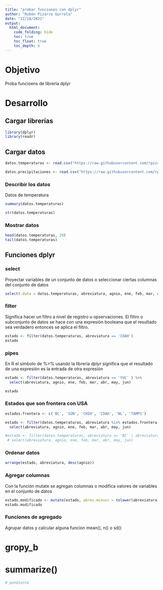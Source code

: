 ---
title: "probar funciones con dplyr"
author: "Rubén Pizarro Gurrola"
date: "22/10/2021"
output: 
  html_document:
    code_folding: hide
    toc: true
    toc_float: true
    toc_depth: 6
---

# Objetivo

Proba funcioens de librería dplyr

# Desarrollo

## Cargar librerías

```{r message=FALSE, warning=FALSE}
library(dplyr)
library(readr)
```

## Cargar datos

```{r}
datos.temperaturas <- read.csv("https://raw.githubusercontent.com/rpizarrog/CIIT.-Diplomado-en-Ciencia-de-los-Datos-e-IoT/main/M%C3%B3dulo%20I/datos/datos.temperaturas.csv", encoding = "UTF8", stringsAsFactors = TRUE)

datos.precipitaciones <- read.csv("https://raw.githubusercontent.com/rpizarrog/CIIT.-Diplomado-en-Ciencia-de-los-Datos-e-IoT/main/M%C3%B3dulo%20I/datos/datos.precipitaciones.csv", encoding = "UTF-8", stringsAsFactors = TRUE)
```

### Describir los datos

Datos de temperatura

```{r}
summary(datos.temperaturas)

str(datos.temperaturas)
```

### Mostrar datos

```{r}
head(datos.temperaturas, 20)
tail(datos.temperaturas)

```

## Funciones dplyr

### select

Proyectar variables de un conjunto de datos o seleccionar ciertas columnas del conjunto de datos

```{r}
select(.data = datos.temperaturas, abreviatura, agnio, ene, feb, mar, abr, may, jun)
```

### filter

Significa hacer un filtro a nivel de registro u opservaciones. El filtro o subconjunto de datos se hace con una expresión booleana que el resultado sea verdadero entonces se aplica el filtro.

```{r}
estado <- filter(datos.temperaturas, abreviatura == 'COAH')
estado

```

### pipes

En R el símbolo de %\>% usando la librería *dplyr* significa que el resultado de una expresión es la entrada de otra expresión

```{r}
estado <- filter(datos.temperaturas, abreviatura == 'YUC' ) %>%
  select(abreviatura, agnio, ene, feb, mar, abr, may, jun)

estado

```

### Estados que son frontera con USA

```{r}
estados.frontera <- c('BC', 'SON', 'CHIH', 'COAH', 'NL', 'TAMPS')

estado <- filter(datos.temperaturas, abreviatura %in% estados.frontera ) %>%
  select(abreviatura, agnio, ene, feb, mar, abr, may, jun)

#estado <- filter(datos.temperaturas, abreviatura == 'BC' | abreviatura == 'SON' | abreviatura == 'CHIH' | abreviatura == 'COAH' | abreviatura == 'NL' | abreviatura == 'TAMPS') %>%
 # select(abreviatura, agnio, ene, feb, mar, abr, may, jun)


```


### Ordenar datos
```{r}
arrange(estado, abreviatura, desc(agnio))
```

### Agregar columnas

Con la función  mutate se agregan columnas o modifica valores de variables en el conjunto de datos

```{r}
estado.modificado <- mutate(estado, abrev.minusc = tolower(abreviatura))
estado.modificado
```


### Funciones de agregado

Agrupar datos y calcular alguna funcion mean(), n() o sd()


# gropy_b
# summarize()

```{r}
# pendiente
```

